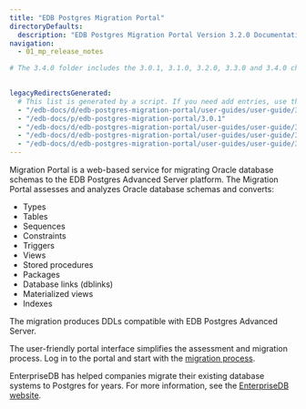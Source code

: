 ```yaml
---
title: "EDB Postgres Migration Portal"
directoryDefaults:
  description: "EDB Postgres Migration Portal Version 3.2.0 Documentation and release notes. EDB Postgre Migration Portal converts Oracle Schema to PostgreSQL online. "
navigation: 
  - 01_mp_release_notes

# The 3.4.0 folder includes the 3.0.1, 3.1.0, 3.2.0, 3.3.0 and 3.4.0 changes. We removed the earlier release folders because we only want to display a Version label for Migration Portal documentation reflecting the latest release on Docs 2.0. When preparing for a future release, create your working branch, rename the 3.4.0 folder to the latest version number, and add a redirect for the previous version the Migration Portal section in the file /static/_redirects. To get back to the previous sources use a tag dated between June 23rd and June 27th, 2021.

  
legacyRedirectsGenerated:
  # This list is generated by a script. If you need add entries, use the `legacyRedirects` key.
  - "/edb-docs/d/edb-postgres-migration-portal/user-guides/user-guide/3.0.1/index.html"
  - "/edb-docs/p/edb-postgres-migration-portal/3.0.1"
  - "/edb-docs/d/edb-postgres-migration-portal/user-guides/user-guide/3.0.1/conclusion.html"
  - "/edb-docs/d/edb-postgres-migration-portal/user-guides/user-guide/3.0.1/whats_new.html"
  - "/edb-docs/d/edb-postgres-migration-portal/user-guides/user-guide/3.0.1/genindex.html"
---
```


<div id="index" class="registered_link"></div>

Migration Portal is a web-based service for migrating Oracle database schemas to the EDB Postgres Advanced Server platform. The Migration Portal assesses and analyzes Oracle database schemas and converts:
-  Types
-  Tables
-  Sequences
-  Constraints
-  Triggers
-  Views
-  Stored procedures
-  Packages
-  Database links (dblinks)
-  Materialized views
-  Indexes

The migration produces DDLs compatible with EDB Postgres Advanced Server.

The user-friendly portal interface simplifies the assessment and migration process. Log in to the portal and start with the [migration process](03_mp_using_portal/03_migration_process).

EnterpriseDB has helped companies migrate their existing database systems to Postgres for years. For more information, see the [EnterpriseDB website](https://www.enterprisedb.com/).

